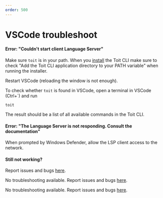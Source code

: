 ```yaml
---
order: 500
---
```


# VSCode troubleshoot

<Tabs>
<Tab label="Windows">

#### Error: "Couldn't start client Language Server"

Make sure `toit` is in your path. When you [install](../../getstarted/install) the Toit CLI make sure to check "Add the Toit CLI application directory to your PATH variable"
when running the installer.

Restart VSCode (reloading the window is not enough).

To check whether `toit` is found in VSCode, open a terminal in VSCode (Ctrl+`) and run

```shell
toit
```

The result should be a list of all available commands in the Toit CLI.

#### Error: "The Language Server is not responding. Consult the documentation"

When prompted by Windows Defender, allow the LSP client access to the network.

#### Still not working?

Report issues and bugs [here](https://github.com/toitware/ide-tools).

</Tab>

<Tab label="macOS">

No troubleshooting available. Report issues and bugs [here](https://github.com/toitware/ide-tools).

</Tab>

<Tab label="Linux">

No troubleshooting available. Report issues and bugs [here](https://github.com/toitware/ide-tools).

</Tab>
</Tabs>
